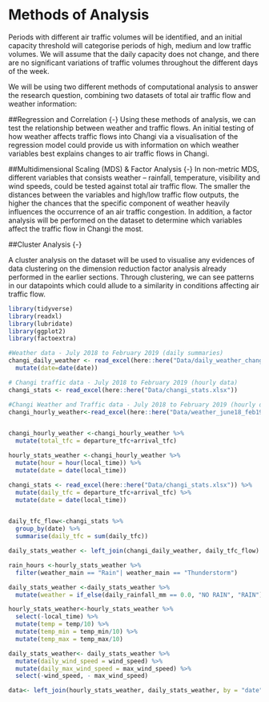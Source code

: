 # Methods of Analysis

Periods with different air traffic volumes will be identified, and an initial capacity threshold will categorise periods of high, medium and low traffic volumes. We will assume that the daily capacity does not change, and there are no significant variations of traffic volumes throughout the different days of the week.

We will be using two different methods of computational analysis to answer the research question, combining two datasets of total air traffic flow and weather information:

##Regression and Correlation {-}
Using these methods of analysis, we can test the relationship between weather and traffic flows. An initial testing of how weather affects traffic flows into Changi via a visualisation of the regression model could provide us with information on which weather variables best explains changes to air traffic flows in Changi. 

##Multidimensional Scaling (MDS) & Factor Analysis {-}
In non-metric MDS, different variables that consists weather – rainfall, temperature, visibility and wind speeds, could be tested against total air traffic flow. The smaller the distances between the variables and high/low traffic flow outputs, the higher the chances that the specific component of weather heavily influences the occurrence of an air traffic congestion. 
In addition, a factor analysis will be performed on the dataset to determine which variables affect the traffic flow in Changi the most. 

##Cluster Analysis {-}

A cluster analysis on the dataset will be used to visualise any evidences of data clustering on the dimension reduction factor analysis already performed in the earlier sections. Through clustering, we can see patterns in our datapoints which could allude to a similarity in conditions affecting air traffic flow.




```r
library(tidyverse)
library(readxl)
library(lubridate)
library(ggplot2)
library(factoextra)

```



```r
#Weather data - July 2018 to February 2019 (daily summaries)
changi_daily_weather <- read_excel(here::here("Data/daily_weather_changi.xlsx")) %>% 
  mutate(date=date(date))

# Changi traffic data - July 2018 to February 2019 (hourly data)
changi_stats <- read_excel(here::here("Data/changi_stats.xlsx"))

#Changi Weather and Traffic data - July 2018 to February 2019 (hourly data)
changi_hourly_weather<-read_excel(here::here("Data/weather_june18_feb19.xlsx")) 


changi_hourly_weather <-changi_hourly_weather %>% 
  mutate(total_tfc = departure_tfc+arrival_tfc)
```



```r

hourly_stats_weather <-changi_hourly_weather %>% 
  mutate(hour = hour(local_time)) %>% 
  mutate(date = date(local_time))

```


```r

changi_stats <- read_excel(here::here("Data/changi_stats.xlsx")) %>% 
  mutate(daily_tfc = departure_tfc+arrival_tfc) %>% 
  mutate(date = date(local_time))


daily_tfc_flow<-changi_stats %>% 
  group_by(date) %>% 
  summarise(daily_tfc = sum(daily_tfc))

daily_stats_weather <- left_join(changi_daily_weather, daily_tfc_flow)
```


```r

rain_hours <-hourly_stats_weather %>% 
  filter(weather_main == "Rain"| weather_main == "Thunderstorm")

daily_stats_weather <-daily_stats_weather %>% 
  mutate(weather = if_else(daily_rainfall_mm == 0.0, "NO RAIN", "RAIN"))


```



```r
hourly_stats_weather<-hourly_stats_weather %>% 
  select(-local_time) %>% 
  mutate(temp = temp/10) %>% 
  mutate(temp_min = temp_min/10) %>% 
  mutate(temp_max = temp_max/10)

daily_stats_weather<- daily_stats_weather %>%
  mutate(daily_wind_speed = wind_speed) %>% 
  mutate(daily_max_wind_speed = max_wind_speed) %>%
  select(-wind_speed, - max_wind_speed)
```




```r
data<- left_join(hourly_stats_weather, daily_stats_weather, by = "date")
```


